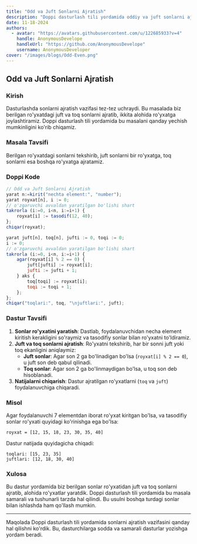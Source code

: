 ```yaml
---
title: "Odd va Juft Sonlarni Ajratish"
description: "Doppi dasturlash tili yordamida oddiy va juft sonlarni ajratish masalasini hal qilish"
date: 11-18-2024
authors:
  - avatar: "https://avatars.githubusercontent.com/u/122685933?v=4"
    handle: AnonymousDevelope
    handleUrl: "https://github.com/AnonymousDevelope"
    username: AnonymousDeveloper
cover: "/images/blogs/Odd-Even.png"
---
```


## Odd va Juft Sonlarni Ajratish

### Kirish

Dasturlashda sonlarni ajratish vazifasi tez-tez uchraydi. Bu masalada biz berilgan ro'yxatdagi juft va toq sonlarni ajratib, ikkita alohida ro'yxatga joylashtiramiz. Doppi dasturlash tili yordamida bu masalani qanday yechish mumkinligini ko'rib chiqamiz.

### Masala Tavsifi

Berilgan ro'yxatdagi sonlarni tekshirib, juft sonlarni bir ro'yxatga, toq sonlarni esa boshqa ro'yxatga ajratamiz. 

### Doppi Kode

```js
// Odd va Juft Sonlarni Ajratish
yarat n:=kirit("nechta element:", "number");
yarat royxat[n], i := 0;
// o'zgaruvchi avvaldan yaratilgan bo'lishi shart
takrorla (i:=0, i<n, i:=i+1) {
    royxat[i] := tasodif(12, 40);
};
chiqar(royxat);

yarat juft[n], toq[n], jufti := 0, toqi := 0;
i := 0;
// o'zgaruvchi avvaldan yaratilgan bo'lishi shart
takrorla (i:=0, i<n, i:=i+1) {
    agar(royxat[i] % 2 == 0) {
        juft[jufti] := royxat[i];
        jufti := jufti + 1;
    } aks {
        toq[toqi] := royxat[i];
        toqi := toqi + 1;
    };
};
chiqar("toqlari:", toq, "\njuftlari:", juft);
```

### Dastur Tavsifi

1. **Sonlar ro'yxatini yaratish**: Dastlab, foydalanuvchidan necha element kiritish kerakligini so'raymiz va tasodifiy sonlar bilan ro'yxatni to'ldiramiz.
2. **Juft va toq sonlarni ajratish**: Ro'yxatni tekshirib, har bir sonni juft yoki toq ekanligini aniqlaymiz:
    - **Juft sonlar**: Agar son 2 ga bo'linadigan bo'lsa (`royxat[i] % 2 == 0`), u juft son deb qabul qilinadi.
    - **Toq sonlar**: Agar son 2 ga bo'linmaydigan bo'lsa, u toq son deb hisoblanadi.
3. **Natijalarni chiqarish**: Dastur ajratilgan ro'yxatlarni (`toq` va `juft`) foydalanuvchiga chiqaradi.

### Misol

Agar foydalanuvchi 7 elementdan iborat ro'yxat kiritgan bo'lsa, va tasodifiy sonlar ro'yxati quyidagi ko'rinishga ega bo'lsa:

```
royxat = [12, 15, 18, 23, 30, 35, 40]
```

Dastur natijada quyidagicha chiqadi:

```
toqlari: [15, 23, 35]
juftlari: [12, 18, 30, 40]
```

### Xulosa

Bu dastur yordamida biz berilgan sonlar ro'yxatidan juft va toq sonlarni ajratib, alohida ro'yxatlar yaratdik. Doppi dasturlash tili yordamida bu masala samarali va tushunarli tarzda hal qilindi. Bu usulni boshqa turdagi sonlar bilan ishlashda ham qo'llash mumkin.

---

Maqolada Doppi dasturlash tili yordamida sonlarni ajratish vazifasini qanday hal qilishni ko'rdik. Bu, dasturchilarga sodda va samarali dasturlar yozishga yordam beradi.